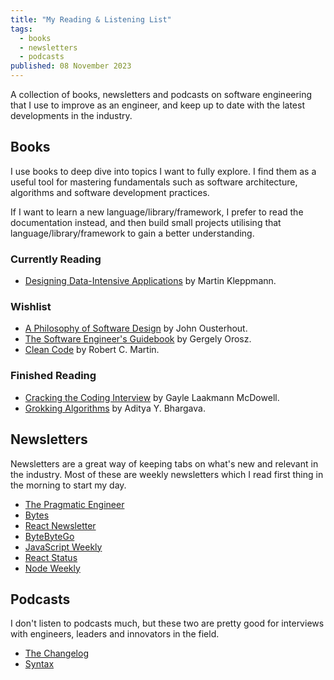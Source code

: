 ```yaml
---
title: "My Reading & Listening List"
tags:
  - books
  - newsletters
  - podcasts
published: 08 November 2023
---
```


A collection of books, newsletters and podcasts on software engineering that I use to improve as an engineer, and keep up to date with the latest developments in the industry.

## Books

I use books to deep dive into topics I want to fully explore. I find them as a useful tool for mastering fundamentals such as software architecture, algorithms and software development practices.

If I want to learn a new language/library/framework, I prefer to read the documentation instead, and then build small projects utilising that language/library/framework to gain a better understanding.

### Currently Reading

- [Designing Data-Intensive Applications](https://dataintensive.net/) by Martin Kleppmann.

### Wishlist

- [A Philosophy of Software Design](https://www.amazon.com/gp/product/1732102201/) by John Ousterhout.
- [The Software Engineer's Guidebook](https://www.engguidebook.com/) by Gergely Orosz.
- [Clean Code](https://www.amazon.com/dp/0132350882/) by Robert C. Martin.

### Finished Reading

- [Cracking the Coding Interview](https://www.crackingthecodinginterview.com/) by Gayle Laakmann McDowell.
- [Grokking Algorithms](https://www.manning.com/books/grokking-algorithms/) by Aditya Y. Bhargava.

## Newsletters

Newsletters are a great way of keeping tabs on what's new and relevant in the industry. Most of these are weekly newsletters which I read first thing in the morning to start my day.

- [The Pragmatic Engineer](https://newsletter.pragmaticengineer.com/)
- [Bytes](https://bytes.dev/)
- [React Newsletter](https://reactnewsletter.com/)
- [ByteByteGo](https://blog.bytebytego.com/)
- [JavaScript Weekly](https://javascriptweekly.com/)
- [React Status](https://react.statuscode.com/)
- [Node Weekly](https://nodeweekly.com/)

## Podcasts

I don't listen to podcasts much, but these two are pretty good for interviews with engineers, leaders and innovators in the field.

- [The Changelog](https://changelog.com/podcast)
- [Syntax](https://syntax.fm/)
